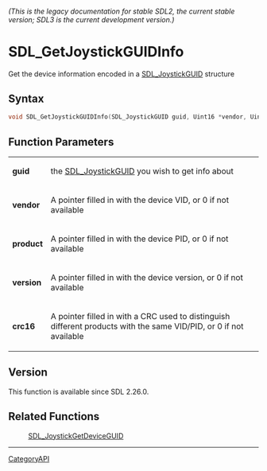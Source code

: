 ====== (This is the legacy documentation for stable SDL2, the current stable version; SDL3 is the current development version.) ======
= SDL_GetJoystickGUIDInfo =

Get the device information encoded in a [[SDL_JoystickGUID]] structure 

== Syntax ==

<syntaxhighlight lang='c'>
void SDL_GetJoystickGUIDInfo(SDL_JoystickGUID guid, Uint16 *vendor, Uint16 *product, Uint16 *version, Uint16 *crc16);
</syntaxhighlight>

== Function Parameters ==

{|
|'''guid'''
|the [[SDL_JoystickGUID]] you wish to get info about
|-
|'''vendor'''
|A pointer filled in with the device VID, or 0 if not available
|-
|'''product'''
|A pointer filled in with the device PID, or 0 if not available
|-
|'''version'''
|A pointer filled in with the device version, or 0 if not available
|-
|'''crc16'''
|A pointer filled in with a CRC used to distinguish different products with the same VID/PID, or 0 if not available
|}

== Version ==

This function is available since SDL 2.26.0.

== Related Functions ==

:[[SDL_JoystickGetDeviceGUID]]

----
[[CategoryAPI]]


